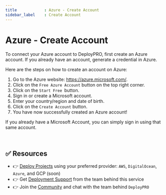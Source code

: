 ```yaml
---
title            : Azure - Create Account
sidebar_label    : Create Account
---
```


# Azure - Create Account

To connect your Azure account to DeployPRO, first create an Azure account. If you already have an account, generate a credential in Azure.

Here are the steps on how to create an account on Azure:

1. Go to the Azure website: https://azure.microsoft.com/.
2. Click on the `Free Azure Account` button on the top right corner.
3. Click on the `Start Free `button.
4. Sign in or create a Microsoft account.
5. Enter your country/region and date of birth.
6. Click on the `Create Account` button.
7. You have now successfully created an Azure account!

If you already have a Microsoft Account, you can simply sign in using that same account.

<br />

## ✅ Resources

- 👉 [Deploy Projects](https://deploypro.dev/) using your preferred provider: `AWS`, `DigitalOcean`, `Azure`, and GCP (soon)
- 👉 Get [Deployment Support](https://deploypro.dev/support/) from the team behind this service
- 👉 Join the [Community](https://discord.gg/qQhjQZhnur) and chat with the team behind `DeployPRO`